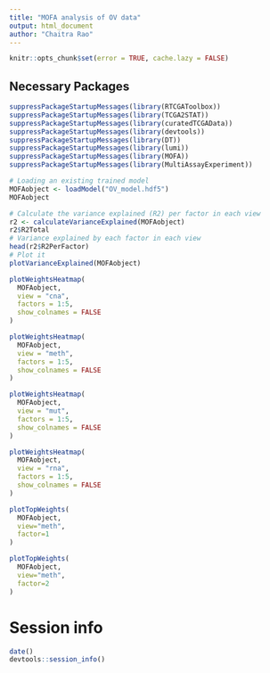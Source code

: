 ```yaml
---
title: "MOFA analysis of OV data"
output: html_document
author: "Chaitra Rao"
---
```


```r
knitr::opts_chunk$set(error = TRUE, cache.lazy = FALSE)
```

## Necessary Packages

```r
suppressPackageStartupMessages(library(RTCGAToolbox))
suppressPackageStartupMessages(library(TCGA2STAT))
suppressPackageStartupMessages(library(curatedTCGAData))
suppressPackageStartupMessages(library(devtools))
suppressPackageStartupMessages(library(DT))
suppressPackageStartupMessages(library(lumi))
suppressPackageStartupMessages(library(MOFA))
suppressPackageStartupMessages(library(MultiAssayExperiment))
```


```r
# Loading an existing trained model
MOFAobject <- loadModel("OV_model.hdf5")
MOFAobject
```

```r
# Calculate the variance explained (R2) per factor in each view 
r2 <- calculateVarianceExplained(MOFAobject)
r2$R2Total
# Variance explained by each factor in each view
head(r2$R2PerFactor)
# Plot it
plotVarianceExplained(MOFAobject)
```

```r
plotWeightsHeatmap(
  MOFAobject, 
  view = "cna", 
  factors = 1:5,
  show_colnames = FALSE
)
```

```r
plotWeightsHeatmap(
  MOFAobject, 
  view = "meth", 
  factors = 1:5,
  show_colnames = FALSE
)
```

```r
plotWeightsHeatmap(
  MOFAobject, 
  view = "mut", 
  factors = 1:5,
  show_colnames = FALSE
)
```

```r
plotWeightsHeatmap(
  MOFAobject, 
  view = "rna", 
  factors = 1:5,
  show_colnames = FALSE
)
```

```r
plotTopWeights(
  MOFAobject, 
  view="meth", 
  factor=1
)
```

```r
plotTopWeights(
  MOFAobject, 
  view="meth", 
  factor=2
)
```


# Session info

```r
date()
devtools::session_info()
```



